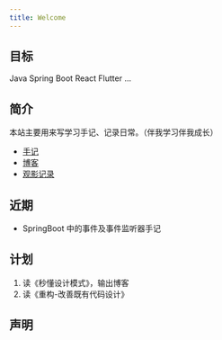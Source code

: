 ```yaml
---
title: Welcome
---
```


## 目标

<span className="badge badge--success margin-right--md shadow--tl">Java</span>
<span className="badge badge--info margin-right--md shadow--tl">Spring Boot</span>
<span className="badge badge--warning margin-right--md shadow--tl">React</span>
<span className="badge badge--danger margin-right--md shadow--tl">Flutter</span>
<span className="badge badge--success margin-right--md shadow--tl">...</span>

## 简介

本站主要用来写学习手记、记录日常。（伴我学习伴我成长）

- [手记](/docs/hello)
- [博客](/blog)
- [观影记录](/movies-record)

## 近期

<ul>
  <li><Link href='/docs/java/springboot-application-event-listener'>SpringBoot 中的事件及事件监听器手记</Link></li>
</ul>

## 计划
<ShadowBox title='十月份到年底学习计划'>
  <ol>
    <li>读《秒懂设计模式》，输出博客</li>
    <li>读《重构-改善既有代码设计》</li>
  </ol>
</ShadowBox>

## 声明
<CreativeCommons />




